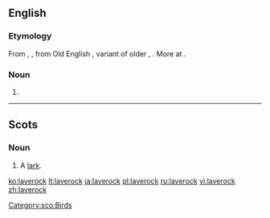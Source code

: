 ==English==

===Etymology===
From {{etyl|enm|en}} {{term|laveroc|lang=enm}}, {{term|laverke|lang=enm}}, from Old English {{m|ang|lāferce}}, variant of older {{m|ang|lāwerce}}, {{term|laewerce|lǣwerce|lang=ang}}. More at {{l|en|lark}}.

===Noun===
{{en-noun}}

# {{alternative form of|lark|lang=en}}

----

==Scots==

===Noun===
{{sco-noun}}

# A [[lark]].

[[Category:sco:Birds]]

[[ko:laverock]]
[[lt:laverock]]
[[ja:laverock]]
[[pl:laverock]]
[[ru:laverock]]
[[vi:laverock]]
[[zh:laverock]]
